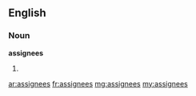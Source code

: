 ==English==

===Noun===
'''assignees'''

# {{plural of|[[assignee]]}}

[[ar:assignees]]
[[fr:assignees]]
[[mg:assignees]]
[[my:assignees]]